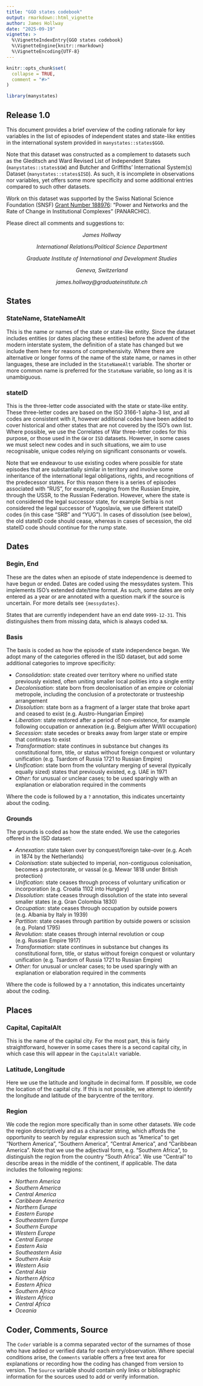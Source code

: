 ```yaml
---
title: "GGO states codebook"
output: rmarkdown::html_vignette
author: James Hollway
date: "2025-09-19"
vignette: >
  %\VignetteIndexEntry{GGO states codebook}
  %\VignetteEngine{knitr::rmarkdown}
  %\VignetteEncoding{UTF-8}
---
```


```r
knitr::opts_chunk$set(
  collapse = TRUE,
  comment = "#>"
)
```

```r
library(manystates)
```

## Release 1.0

This document provides a brief overview of the coding rationale for key variables in the list of episodes of independent states and state-like entities in the international system provided in `manystates::states$GGO`. 

Note that this dataset was constructed as a complement to datasets such as the Gleditsch and Ward Revised List of Independent States (`manystates::states$GW`) and Butcher and Griffiths’ International System(s) Dataset (`manystates::states$ISD`). 
As such, it is incomplete in observations nor variables, yet offers some more specificity and some additional entries compared to such other datasets.

Work on this dataset was supported by the Swiss National Science Foundation (SNSF)
[Grant Number 188976](https://data.snf.ch/grants/grant/188976): 
"Power and Networks and the Rate of Change in Institutional Complexes" (PANARCHIC).

Please direct all comments and suggestions to:

<center>
_James Hollway_

_International Relations/Political Science Department_

_Graduate Institute of International and Development Studies_

_Geneva, Switzerland_

_james.hollway@graduateinstitute.ch_
</center>

## States

### StateName, StateNameAlt

This is the name or names of the state or state-like entity. 
Since the dataset includes entities (or dates placing these entities) 
before the advent of the modern interstate system, 
the definition of a state has changed but we include them here for reasons
of comprehensivity.
Where there are alternative or longer forms of the name of the state name,
or names in other languages, these are included in the `StateNameAlt` variable.
The shorter or more common name is preferred for the `StateName` variable,
so long as it is unambiguous.

### stateID

This is the three-letter code associated with the state or state-like entity. 
These three-letter codes are based on the ISO 3166-1 alpha-3 list, and all codes are consistent with it, 
however additional codes have been added to cover historical and other states that are not covered by the ISO’s own list. 
Where possible, we use the Correlates of War three-letter codes for this purpose, or those used in the `GW` or `ISD` datasets. 
However, in some cases we must select new codes and in such situations, 
we aim to use recognisable, unique codes relying on significant consonants or vowels.

Note that we endeavour to use existing codes where possible for state episodes that are substantially similar in territory and involve some inheritance of the international legal obligations, rights, and recognitions of the predecessor states. 
For this reason there is a series of episodes associated with "RUS", for example, ranging from the Russian Empire, through the USSR, to the Russian Federation. 
However, where the state is not considered the legal successor state, 
for example Serbia is not considered the legal successor of Yugoslavia, 
we use different stateID codes (in this case "SRB" and "YUG"). 
In cases of dissolution (see below), the old stateID code should cease, 
whereas in cases of secession, the old stateID code should continue for the rump state.

## Dates

### Begin, End

These are the dates when an episode of state independence is deemed to have begun or ended. 
Dates are coded using the messydates system. 
This implements ISO’s extended date/time format. 
As such, some dates are only entered as a year or are annotated with a question mark if the source is uncertain. 
For more details see `{messydates}`.

States that are currently independent have an end date `9999-12-31`. 
This distinguishes them from missing data, which is always coded `NA`.

### Basis

The basis is coded as how the episode of state independence began. 
We adopt many of the categories offered in the ISD dataset,
but add some additional categories to improve specificity:

- _Consolidation_: state created over territory where no unified state previously existed,
often uniting smaller local polities into a single entity
- _Decolonisation_: state born from decolonisation of an empire or colonial metropole,
including the conclusion of a protectorate or trusteeship arrangement
- _Dissolution_: state born as a fragment of a larger state that broke apart 
and ceased to exist (e.g. Austro-Hungarian Empire)
- _Liberation_: state restored after a period of non-existence,
for example following occupation or annexation (e.g. Belgium after WWII occupation)
- _Secession_: state secedes or breaks away from larger state or empire that continues to exist
- _Transformation_: state continues in substance but changes its 
constitutional form, title, or status without foreign conquest or voluntary unification
(e.g. Tsardom of Russia 1721 to Russian Empire)
- _Unification_: state born from the voluntary merging of several 
(typically equally sized) states that previously existed,
e.g. UAE in 1971
- _Other_: for unusual or unclear cases;
to be used sparingly with an explanation or elaboration required in the comments

Where the code is followed by a `?` annotation, this indicates uncertainty about the coding.

### Grounds

The grounds is coded as how the state ended. We use the categories offered in the ISD dataset:

- _Annexation_: state taken over by conquest/foreign take-over (e.g. Aceh in 1874 by the Netherlands)
- _Colonisation_: state subjected to imperial, non-contiguous colonisation, 
becomes a protectorate, or vassal (e.g. Mewar 1818 under British protection)
- _Unification_: state ceases through process of voluntary unification or incorporation
(e.g. Croatia 1102 into Hungary)
- _Dissolution_: state ceases through dissolution of the state into several smaller states
(e.g. Gran Colombia 1830)
- _Occupation_: state ceases through occupation by outside powers
(e.g. Albania by Italy in 1939)
- _Partition_: state ceases through partition by outside powers or scission
(e.g. Poland 1795)
- _Revolution_: state ceases through internal revolution or coup
(e.g. Russian Empire 1917)
- _Transformation_: state continues in substance but changes its 
constitutional form, title, or status without foreign conquest or voluntary unification
(e.g. Tsardom of Russia 1721 to Russian Empire)
- _Other_: for unusual or unclear cases;
to be used sparingly with an explanation or elaboration required in the comments

Where the code is followed by a `?` annotation, this indicates uncertainty about the coding.

## Places

### Capital, CapitalAlt

This is the name of the capital city. 
For the most part, this is fairly straightforward, 
however in some cases there is a second capital city, 
in which case this will appear in the `CapitalAlt` variable.

### Latitude, Longitude

Here we use the latitude and longitude in decimal form. 
If possible, we code the location of the capital city. 
If this is not possible, we attempt to identify the longitude and latitude of the barycentre of the territory.

### Region

We code the region more specifically than in some other datasets. 
We code the region descriptively and as a character string, 
which affords the opportunity to search by regular expression such as “America” to get “Northern America”, “Southern America”, “Central America”, and “Caribbean America”. 
Note that we use the adjectival form, e.g. “Southern Africa”, to distinguish the region from the country “South Africa”. 
We use “Central” to describe areas in the middle of the continent, if applicable. 
The data includes the following regions:

- _Northern America_
- _Southern America_
- _Central America_
- _Caribbean America_
- _Northern Europe_
- _Eastern Europe_
- _Southeastern Europe_
- _Southern Europe_
- _Western Europe_
- _Central Europe_
- _Eastern Asia_
- _Southeastern Asia_
- _Southern Asia_
- _Western Asia_
- _Central Asia_
- _Northern Africa_
- _Eastern Africa_
- _Southern Africa_
- _Western Africa_
- _Central Africa_
- _Oceania_

<!-- ## RatProcedure -->

<!-- This is the procedure by which international treaties are ratified.  -->
<!-- This is important for understanding how states engage in international cooperation.  -->
<!-- The categories are similar to Beth Simmons' categorisation, -->
<!-- but adds in an additional category for entities that have their foreign affairs -->
<!-- managed by another state: -->

<!-- - _Executive_: treaties can be brought into effect or ratified by the executive alone -->
<!-- - _Informed_: ratification requires that the legislature is informed -->
<!-- - _Majority_: ratification requires legislative approval from one legislative chamber -->
<!-- - _Supermajority_: ratification requires legislative approval from two chambers or a supermajority -->
<!-- - _Referendum_: treaties require a referendum or plebiscite -->
<!-- - _External_: foreign affairs are managed by another state -->
<!-- - _Other_: for unusual or unclear cases; -->
<!-- to be used sparingly with an explanation or elaboration required in the comments -->

## Coder, Comments, Source

The `Coder` variable is a comma separated vector of the surnames of those who have added or verified data for each entry/observation. 
Where special conditions arise, the `Comments` variable offers a free text area for explanations or recording how the coding has changed from version to version. 
The `Source` variable should contain only links or bibliographic information for the sources used to add or verify information.
